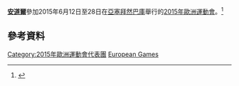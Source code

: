 {{Infobox country at games
| games        = 2015年歐洲運動會
| year         = 2015
| NOC          = AND
| NOCname      = [[安道爾奧林匹克委員會|安道爾奧林匹克委員會]]
| competitors  = 
| sports       = 
| flagbearer   = 
| officials    = 
| location     = [[亞塞拜然|亞塞拜然]][[巴庫|巴庫]]
| start_date   = 2015年6月12日
| end_date     = 28日
| gold         = 
| silver       = 
| bronze       = 
| rank         = 
| app0         = auto
| website      = 
}}

'''[[安道爾|安道爾]]'''參加2015年6月12日至28日在[[亞塞拜然|亞塞拜然]][[巴庫|巴庫]]舉行的[[2015年歐洲運動會|2015年歐洲運動會]]。<ref>{{Cite web |url=http://www.baku2015.com/en/european-games/participants.aspx |title=Baku 2015 Participants |accessdate=2015-06-14 |archive-date=2014-03-28 |archive-url=https://web.archive.org/web/20140328060705/http://www.baku2015.com/en/european-games/participants.aspx |dead-url=yes }}</ref>

==參考資料==
{{Reflist}}

{{Nations at the 2015 European Games}}

{{DEFAULTSORT:Andorra At The 2015 European Games}}
[[Category:2015年歐洲運動會代表團|Category:2015年歐洲運動會代表團]]
[[Category:2015年安道爾|European Games]]